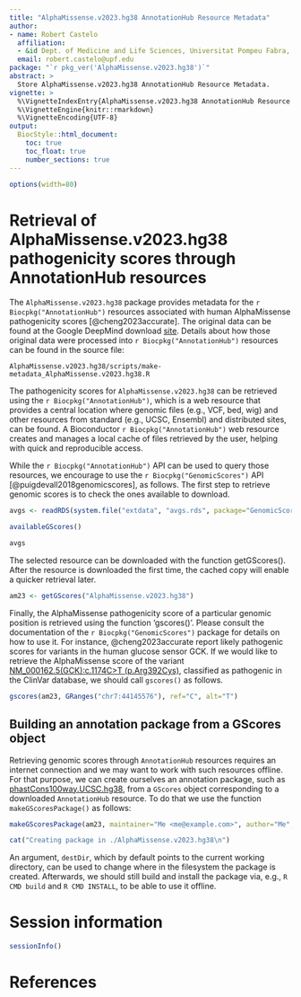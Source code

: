 ```yaml
---
title: "AlphaMissense.v2023.hg38 AnnotationHub Resource Metadata"
author:
- name: Robert Castelo
  affiliation: 
  - &id Dept. of Medicine and Life Sciences, Universitat Pompeu Fabra, Barcelona, Spain
  email: robert.castelo@upf.edu
package: "`r pkg_ver('AlphaMissense.v2023.hg38')`"
abstract: >
  Store AlphaMissense.v2023.hg38 AnnotationHub Resource Metadata.
vignette: >
  %\VignetteIndexEntry{AlphaMissense.v2023.hg38 AnnotationHub Resource Metadata}
  %\VignetteEngine{knitr::rmarkdown}
  %\VignetteEncoding{UTF-8}
output: 
  BiocStyle::html_document:
    toc: true
    toc_float: true
    number_sections: true
---
```


```r
options(width=80)
```

# Retrieval of AlphaMissense.v2023.hg38 pathogenicity scores through AnnotationHub resources

The `AlphaMissense.v2023.hg38` package provides metadata for the
`r Biocpkg("AnnotationHub")` resources associated with human AlphaMissense
pathogenicity scores [@cheng2023accurate]. The original data can be found at
the Google DeepMind download
[site](https://console.cloud.google.com/storage/browser/dm_alphamissense).
Details about how those original data were processed into
`r Biocpkg("AnnotationHub")` resources can be found in the source
file:

```
AlphaMissense.v2023.hg38/scripts/make-metadata_AlphaMissense.v2023.hg38.R
```

The pathogenicity scores for `AlphaMissense.v2023.hg38` can be retrieved using
the `r Biocpkg("AnnotationHub")`,
which is a web resource that provides a central location where genomic files
(e.g., VCF, bed, wig) and other resources from standard (e.g., UCSC, Ensembl) and
distributed sites, can be found. A Bioconductor `r Biocpkg("AnnotationHub")` web
resource creates and manages a local cache of files retrieved by the user,
helping with quick and reproducible access.

While the `r Biocpkg("AnnotationHub")` API can be used to query those resources,
we encourage to use the `r Biocpkg("GenomicScores")` API
[@puigdevall2018genomicscores], as follows. The first step to retrieve genomic
scores is to check the ones available to download.

```r
avgs <- readRDS(system.file("extdata", "avgs.rds", package="GenomicScores"))
```
```r
availableGScores()
```
```r
avgs
```

The selected resource can be downloaded with the function getGScores().
After the resource is downloaded the first time, the cached copy will
enable a quicker retrieval later.

```r
am23 <- getGScores("AlphaMissense.v2023.hg38")
```

Finally, the AlphaMissense pathogenicity score of a particular genomic position
is retrieved using the function 'gscores()'. Please consult the documentation
of the `r Biocpkg("GenomicScores")` package for details on how to use it. For
instance, @cheng2023accurate report likely pathogenic scores for variants in
the human glucose sensor GCK. If we would like to retrieve the AlphaMissense
score of the variant
[NM_000162.5(GCK):c.1174C>T (p.Arg392Cys)](https://www.ncbi.nlm.nih.gov/clinvar/variation/585909),
classified as pathogenic in the ClinVar database, we should call `gscores()`
as follows.


```r
gscores(am23, GRanges("chr7:44145576"), ref="C", alt="T")
```

## Building an annotation package from a GScores object

Retrieving genomic scores through `AnnotationHub` resources requires an internet
connection and we may want to work with such resources offline. For that purpose,
we can create ourselves an annotation package, such as
[phastCons100way.UCSC.hg38](https://bioconductor.org/packages/phastCons100way.UCSC.hg38),
from a `GScores` object corresponding to a downloaded `AnnotationHub` resource.
To do that we use the function `makeGScoresPackage()` as follows:

```r
makeGScoresPackage(am23, maintainer="Me <me@example.com>", author="Me", version="1.0.0")
```
```r
cat("Creating package in ./AlphaMissense.v2023.hg38\n")
```

An argument, `destDir`, which by default points to the current working
directory, can be used to change where in the filesystem the package is created.
Afterwards, we should still build and install the package via, e.g.,
`R CMD build` and `R CMD INSTALL`, to be able to use it offline.

# Session information

```r
sessionInfo()
```

# References
